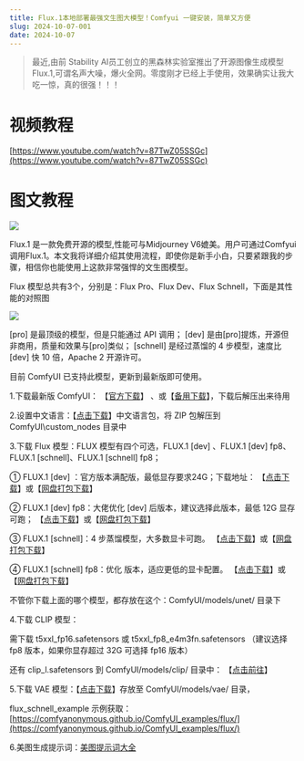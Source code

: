 ```yaml
---
title: Flux.1本地部署最强文生图大模型！Comfyui 一键安装，简单又方便
slug: 2024-10-07-001
date: 2024-10-07
---
```


> 最近,由前 Stability AI员工创立的黑森林实验室推出了开源图像生成模型Flux.1,可谓名声大噪，爆火全网。零度刚才已经上手使用，效果确实让我大吃一惊，真的很强！！！

# 视频教程

[https://www.youtube.com/watch?v=87TwZ05SSGc](https://www.youtube.com/watch?v=87TwZ05SSGc)

# 图文教程

![](https://cdn.jsdelivr.net/gh/wangwenjie1314/PicCDN/2024-10-9/1728464656947-image.png)


Flux.1 是一款免费开源的模型,性能可与Midjourney V6媲美。用户可通过Comfyui调用Flux.1。本文我将详细介绍其使用流程，即使你是新手小白，只要紧跟我的步骤，相信你也能使用上这款非常强悍的文生图模型。

Flux 模型总共有3个，分别是：Flux Pro、Flux Dev、Flux Schnell，下面是其性能的对照图


![](https://cdn.jsdelivr.net/gh/wangwenjie1314/PicCDN/2024-10-9/1728464672718-image.png)


[pro] 是最顶级的模型，但是只能通过 API 调用；
[dev] 是由[pro]提炼，开源但非商用，质量和效果与[pro]类似；
[schnell] 是经过蒸馏的 4 步模型，速度比 [dev] 快 10 倍，Apache 2 开源许可。


目前 ComfyUI 已支持此模型，更新到最新版即可使用。

1.下载最新版 ComfyUI： 【[官方下载](https://github.com/comfyanonymous/ComfyUI)】 、或【[备用下载](https://www.dongli7.com/forum.php?mod=viewthread&tid=4)】，下载后解压出来待用

2.设置中文语言：【[点击下载](https://github.com/AIGODLIKE/AIGODLIKE-ComfyUI-Translation)】中文语言包，将 ZIP 包解压到 ComfyUI\custom_nodes 目录中

3.下载 Flux 模型：FLUX 模型有四个可选，FLUX.1 [dev] 、FLUX.1 [dev] fp8、FLUX.1 [schnell]、FLUX.1 [schnell] fp8；

① FLUX.1 [dev] ：官方版本满配版，最低显存要求24G；下载地址：
                    【[点击下载](https://huggingface.co/black-forest-labs/FLUX.1-dev/tree/main)】或【[网盘打包下载](https://www.dongli7.com/forum.php?mod=viewthread&tid=5&page=1&extra=)】

② FLUX.1 [dev] fp8：大佬优化 [dev] 后版本，建议选择此版本，最低 12G 显存可跑；
                    【[点击下载](https://huggingface.co/Kijai/flux-fp8/blob/main/flux1-dev-fp8.safetensors)】或【[网盘打包下载](https://www.dongli7.com/forum.php?mod=viewthread&tid=5&page=1&extra=)】

③ FLUX.1 [schnell]：4 步蒸馏模型，大多数显卡可跑。
                     【[点击下载](https://huggingface.co/black-forest-labs/FLUX.1-schnell/blob/main/flux1-schnell.safetensors)】或【[网盘打包下载](https://www.dongli7.com/forum.php?mod=viewthread&tid=5&page=1&extra=)】

④ FLUX.1 [schnell] fp8：优化 版本，适应更低的显卡配置。
【[点击下载](https://huggingface.co/Kijai/flux-fp8/blob/main/flux1-schnell-fp8.safetensors)】或【[网盘打包下载](https://www.dongli7.com/forum.php?mod=viewthread&tid=5&page=1&extra=)】

不管你下载上面的哪个模型，都存放在这个：ComfyUI/models/unet/ 目录下

4.下载 CLIP 模型：

需下载 t5xxl_fp16.safetensors 或 t5xxl_fp8_e4m3fn.safetensors （建议选择fp8 版本，如果你显存超过 32G 可选择 fp16 版本）

还有 clip_l.safetensors 到 ComfyUI/models/clip/ 目录中： 【[点击前往](https://huggingface.co/comfyanonymous/flux_text_encoders/tree/main)】

5.下载 VAE 模型：【[点击下载](https://huggingface.co/black-forest-labs/FLUX.1-schnell/blob/main/ae.safetensors)】存放至 ComfyUI/models/vae/ 目录，


flux_schnell_example 示例获取：[https://comfyanonymous.github.io/ComfyUI_examples/flux/](https://comfyanonymous.github.io/ComfyUI_examples/flux/)


6.美图生成提示词：[美图提示词大全](https://wangwenjie1314.github.io/wemedia/weekly/2024-10-09-002/) 





